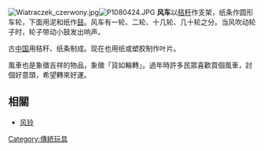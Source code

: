 {{Unreferenced|time=2020-01-22T02:05:26+00:00}}
[[File:Wiatraczek_czerwony.jpg|thumb]][[File:P1080424.JPG|thumb]]
'''风车'''以[[秸秆|秸秆]]作支架，纸条作圆形车轮，下面用泥和纸作[[鼓|鼓]]。风车有一轮、二轮、十几轮、几十轮之分。当风吹动轮子时，轮子带动小鼓发出响声。

古[[中國|中国]]用秸秆、纸条制成。现在也用纸或塑胶制作叶片。

風車也是象徵吉祥的物品，象徵「貨如輪轉」。過年時許多民眾喜歡買個風車，討個好意頭，希望轉來好運。

==相關==
*[[风铃|风铃]]

{{commonscat|Pinwheels}}
[[Category:傳統玩具|Category:傳統玩具]]